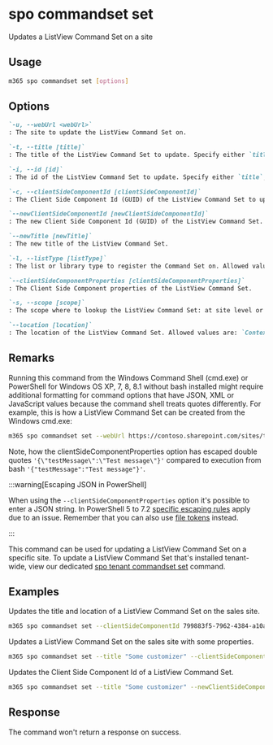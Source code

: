 
# spo commandset set

Updates a ListView Command Set on a site

## Usage

```sh
m365 spo commandset set [options]
```

## Options

```md definition-list
`-u, --webUrl <webUrl>`
: The site to update the ListView Command Set on.

`-t, --title [title]`
: The title of the ListView Command Set to update. Specify either `title`, `id`or `clientSideComponentId`.

`-i, --id [id]`
: The id of the ListView Command Set to update. Specify either `title`, `id`or `clientSideComponentId`.

`-c, --clientSideComponentId [clientSideComponentId]`
: The Client Side Component Id (GUID) of the ListView Command Set to update. Specify either `title`, `id`or `clientSideComponentId`.

`--newClientSideComponentId [newClientSideComponentId]`
: The new Client Side Component Id (GUID) of the ListView Command Set.

`--newTitle [newTitle]`
: The new title of the ListView Command Set.

`-l, --listType [listType]`
: The list or library type to register the Command Set on. Allowed values are: `List`, `Library` or `SitePages`.

`--clientSideComponentProperties [clientSideComponentProperties]`
: The Client Side Component properties of the ListView Command Set.

`-s, --scope [scope]`
: The scope where to lookup the ListView Command Set: at site level or web level. Allowed values are: `Site`, `Web`, `All`. Defaults to `All`.

`--location [location]`
: The location of the ListView Command Set. Allowed values are: `ContextMenu`, `CommandBar` or `Both`.
```

<Global />

## Remarks

Running this command from the Windows Command Shell (cmd.exe) or PowerShell for Windows OS XP, 7, 8, 8.1 without bash installed might require additional formatting for command options that have JSON, XML or JavaScript values because the command shell treats quotes differently. For example, this is how a ListView Command Set can be created from the Windows cmd.exe:

```sh
m365 spo commandset set --webUrl https://contoso.sharepoint.com/sites/test --title "CLI Commandset" --location "Both" --listType "List" --clientSideComponentProperties '{\"testMessage\":\"Test message\"}'
```

Note, how the clientSideComponentProperties option has escaped double quotes `'{\"testMessage\":\"Test message\"}'` compared to execution from bash `'{"testMessage":"Test message"}'`.

:::warning[Escaping JSON in PowerShell]

When using the `--clientSideComponentProperties` option it's possible to enter a JSON string. In PowerShell 5 to 7.2 [specific escaping rules](./../../../user-guide/using-cli.mdx#escaping-double-quotes-in-powershell) apply due to an issue. Remember that you can also use [file tokens](./../../../user-guide/using-cli.mdx#passing-complex-content-into-cli-options) instead.

:::

This command can be used for updating a ListView Command Set on a specific site. To update a ListView Command Set that's installed tenant-wide, view our dedicated [spo tenant commandset set](../tenant/tenant-commandset-set.mdx) command.

## Examples

Updates the title and location of a ListView Command Set on the sales site.

```sh
m365 spo commandset set --clientSideComponentId 799883f5-7962-4384-a10a-105adaec6ffc --newTitle "Some new title" --location Both --webUrl https://contoso.sharepoint.com/sites/sales --scope Site
```

Updates a ListView Command Set on the sales site with some properties.

```sh
m365 spo commandset set --title "Some customizer" --clientSideComponentProperties '{ "someProperty": "Some value" }' --webUrl https://contoso.sharepoint.com/sites/sales --scope Site
```

Updates the Client Side Component Id of a ListView Command Set.

```sh
m365 spo commandset set --title "Some customizer" --newClientSideComponentId b2c5faf3-638f-44ae-bfde-1730d94283bf --webUrl https://contoso.sharepoint.com/sites/sales
```

## Response

The command won't return a response on success.
